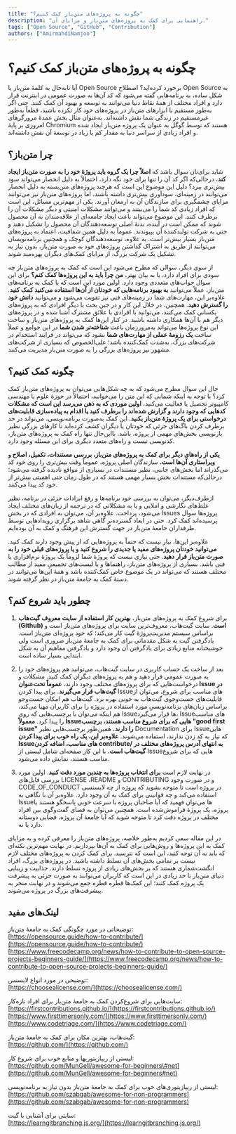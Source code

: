 ```yaml
---
title: "چگونه به پروژه‌های متن‌باز کمک کنیم؟"
description: "راهنمایی برای کمک به پروژه‌های متن‌باز و مزایای آن."
tags: ["Open Source", "GitHub", "Contribution"]
authors: ["AmirmahdiNamjoo"]
---
```


# چگونه به پروژه‌های متن‌باز کمک کنیم؟

آیا تابه‌حال به کلمهٔ‌‌‌‌ متن‌باز یا Open Source برخورد کرده‌اید؟ اصطلاح Open Source به شکل ساده، به برنامه‌هایی گفته می‌شود که کد آن‌ها به صورت عمومی در اینترنت قرار دارد و افراد مختلف از همهٔ‌‌‌‌ نقاط دنیا می‌توانند به توسعه و بهبود آن کمک کنند. حتی اگر به‌طور مستقیم با ابزارهای متن‌باز در پروژه‌های خود کار نکرده باشید، قطعاً به‌طور غیرمستقیم در زندگی شما نقش داشته‌اند. به‌عنوان مثال بخش عمدهٔ‌‌‌‌ مرورگرهای امروزی بر پایهٔ‌‌‌‌ Chromium هستند که توسط گوگل به عنوان یک پروژه متن‌باز ایجاد شده و افراد زیادی از سراسر دنیا به مقدار کم یا زیاد در توسعهٔ‌‌‌‌ آن نقش داشته‌اند.

## چرا متن‌باز؟

شاید برای‌تان سوال باشد که **اصلاً چرا یک گروه باید پروژهٔ‌‌‌‌ خود را به صورت متن‌باز ایجاد کند**، درحالی‌که اگر کد آن را تنها برای خود نگه‌ دارد، احتمالاً به دلیل انحصار می‌تواند سود بیش‌تری ببرد؟ دلیل این موضوع این است که هرچند پروژه‌های <Tooltip tip="Closed Source"><span>متن‌بسته</span></Tooltip> به دلیل انحصار می‌توانند در زمینه‌ای، سودآوری بیش‌تری داشته باشند، اما پروژه‌های متن‌باز نیز می‌توانند مزایای چشمگیری برای سازندگان آن به ارمغان آورند. یکی از مهم‌ترین مسائل، این است که افراد زیادی کد شما را می‌بینند و می‌توانند مشکلات امنیتی و دیگر مشکلات آن را برطرف کنند. این موضوع می‌تواند باعث ایجاد <Tooltip tip="Community"><span>جامعه‌ای</span></Tooltip> از علاقه‌مندان به آن محصول شوند که ممکن است در آینده، بدنهٔ‌‌‌‌ اصلی توسعه‌دهندگان آن محصول را تشکیل دهند و حتی به شرکت تولید‌کنندهٔ‌‌‌‌ آن بپیوندند. عموماً به دلیل همین شفافیت، اعتماد به پروژه‌های متن‌باز بسیار بیش‌تر است. به علاوه، توسعه‌دهندگان کوچک و همچنین برنامه‌نویسان می‌توانند از طریق به اشتراک گذاشتن پروژه‌های خود به صورت متن‌باز، بدون نیاز به تشکیل یک شرکت بزرگ، از مزایای کمک‌های دیگران بهره‌مند شوند.

از سوی دیگر، سوالی که مطرح می‌شود این است که کمک به پروژه‌های متن‌باز چه سودی برای افراد دارد، یا به بیان بهتر، **من چرا باید به این پروژه‌ها کمک کنم؟** برای این سوال جواب‌های متعددی وجود دارد. اولین مورد این است که با کمک به برنامه‌های متن‌باز، عملاً می‌توانید **به بهبود برنامه‌هایی که خودتان از آن‌ها استفاده می‌کنید کمک کنید**. علاوه‌بر این، مهارت‌های شما در زمینه‌های فنی نیز تقویت می‌شود و می‌توانید **دانش خود را گسترش دهید**. همچنین، در خلال این کار و در حین بحث با دیگر افرادی که به پروژه‌های یکسانی کمک می‌کنند، می‌توانید با افرادی با علائق مشترک آشنا شده و در پروژه‌های دیگر هم با آن‌ها همکاری داشته باشید. در کنار این‌ها کمک به پروژه‌های متن‌باز و ساخت این نوع پروژه‌ها می‌تواند به‌مرورزمان باعث **شناخته‌تر شدن شما** در این جوامع و عملاً ساخت **یک رزومهٔ‌‌‌‌ عملی از مهارت‌های شما** بشود که می‌تواند در فرایند استخدام در شرکت‌های بزرگ، به‌شدت کمک‌کننده باشد؛ علی‌الخصوص که بسیاری از شرکت‌های مشهور نیز پروژه‌های بزرگی را به صورت متن‌باز مدیریت می‌کنند.

## چگونه کمک کنیم؟

حال این سوال مطرح می‌شود که به چه شکل‌هایی می‌توان به پروژه‌های متن‌باز کمک کرد؟ با توجه به اینکه شمایی که این متن را می‌خوانید، احتمالاً در حوزهٔ‌‌‌‌ علوم یا مهندسی کامپیوتر تحصیل یا فعالیت می‌کنید، **اولین موردی که به ذهن می‌رسد این است که مشکلات کد‌هایی که وجود دارند و گزارش‌ شده‌اند را برطرف‌ کنید یا اقدام به پیاده‌سازی قابلیت‌های درخواستی برای یک پروژهٔ‌‌‌‌ متن‌باز بکنید**. این کمک به‌صورت برنامه‌نویسی، می‌تواند در حد برطرف کردن باگ‌های جزئی که خودتان یا دیگران کشف کرده‌اید تا کارهای بزرگی نظیر بازنویسی بخش‌های مهمی از پروژه، باشد. بااین‌حال تنها راه کمک به پروژه‌های متن‌باز، کدنویسی نیست و راه‌های متعدد دیگری برای این مسئله وجود دارد. 

**یکی از راه‌های دیگر برای کمک به پروژه‌های متن‌باز، بررسی مستندات، تکمیل، اصلاح و ویراستاری آن‌ها است.** سازندگان اصلی پروژه، عموماً وقت بیش‌تری را روی خود کد می‌گذراند اما بخش‌های جانبی، نظیر مستندات در بسیاری از مواقع نادیده گرفته می‌شود؛ درحالی‌که مستندات بخش بسیار مهمی هستند که در طول زمان حتی اهمیتی بیش‌تر از خود کد پیدا می‌کنند.

ازطرف‌دیگر، می‌توان به بررسی خود برنامه‌ها و رفع ایرادات جزئی در برنامه، نظیر غلط‌های نگارشی و املایی و یا به مشکلاتی که در ترجمه از زبان‌های مختلف ایجاد می‌شود، پرداخت. علاوه‌بر آن، می‌توان به افرادی که در بخش Issues پروژه‌ها سوال پرسیده‌اند کمک کرد. حتی در ابعاد گسترده‌تر گاهی شاهد برگزاری رویدادهایی توسط طرفداران جامعهٔ‌‌‌‌ متن‌باز در جهت گسترش این فرهنگ و کمک به آن بوده‌ایم.

علاوه‌بر این‌ها، نیاز نیست که حتماً به پروژه‌هایی که از پیش وجود دارند کمک کنید. **می‌توانید خودتان پروژه‌های مفید یا جدیدی را شروع کنید و یا پروژه‌های قبلی خود را به صورت متن‌باز قرار دهید**. حتی نیازی نیست که پروژهٔ‌‌‌‌ شما لزوماً یک پروژهٔ‌‌‌‌ نرم‌افزاری یا فنی باشد. بسیاری از پروژه‌های متن‌باز، راهنماها و یا لیست‌های تجمیعیِ مفید از مطالب مختلف هستند که می‌تواند در یک موضوع خاص کمک‌کننده باشد و همهٔ‌‌‌‌ این‌ها می‌توانند در دستهٔ‌‌‌‌ کمک‌ به جامعهٔ‌‌‌‌ متن‌باز در نظر گرفته شوند.

## چطور باید شروع کنم؟

1. برای شروع کمک به پروژه‌های متن‌باز، **بهترین کار استفاده از سایت معروف گیت‌هاب  (Github) است**. سایت گیت‌هاب، معروف‌ترین سایت برای پروژه‌های متن‌باز است و براساس سیستم مدیریت‌پروژهٔ‌‌‌‌ <Tooltip tip="Git"><span>گیت</span></Tooltip> کار می‌کند؛ که خود پروژه‌ای متن‌باز است. یادگرفتن گیت به شکل مقدماتی برای کمک به جامعهٔ‌‌‌‌ متن‌باز ضروری است ولی خوشبختانه منابع زیادی برای یادگرفتن آن وجود دارد و یادگرفتن مفاهیم آن به شکل ابتدایی بسیار ساده است.

2. بعد از ساخت یک حساب کاربری در سایت گیت‌هاب، می‌توانید هم پروژه‌های خود را به صورت عمومی قرار دهید و هم به پروژه‌های دیگران کمک کنید. مشکلات و درخواست‌هایی که برای پروژه‌های مختلف وجود دارند، **عموماً تحت‌عنوان Issue در گیت‌هاب قرار می‌گیرند**. برای پیدا کردن Issue‌های مناسب برای شروع، می‌توان از قابلیت‌های جست‌وجوی گیت‌هاب به خوبی بهره برد. گیت‌هاب هم امکان جست‌وجو براساس زبان‌‌های برنامه‌نویسیِ مورد استفاده در پروژه را برای کاربران مهیا می‌کند، هم اینکه می‌توان با برچسب‌هایی که روی Issue‌ها قرار می‌گیرد، Issue‌های مناسب را پیدا کرد. **معمولاً Issue‌هایی که برای شروع مناسب هستند، برچسب "good first issue" را دارند.** همین‌طور برچسب‌هایی نظیر Documentation برای Issue‌هایی که نیاز به کد زدن ندارند، استفاده می‌شوند. **علاوه‌بر این، یک راه خوب برای پیدا کردن Issue‌های مناسب، اضافه کردن contribute/ به انتهای <Tooltip tip="URL"><span>آدرس</span></Tooltip> پروژه‌های مختلف در گیت‌هاب است.** با این کار صفحه‌ای شامل لیستی از Issue‌هایی که برای شروع مناسب هستند، نمایش‌ داده می‌شود.

3. در نهایت لازم است **برای انتخاب پروژه‌ها به چندین مورد دقت کنید**. اولین مورد بررسی فایل‌های LICENSE ،README و CONTRIBUTING و در صورت وجود CODE\_OF\_CONDUCT در پروژه است تا متوجه بشوید که پروژه از چه <Tooltip tip="License"><span>لایسنسی</span></Tooltip> استفاده می‌کند و چه قوانینی برای کمک به آن وجود دارد. علاوه‌بر آن با نگاهی به Issue‌ها می‌توان فهمید که آیا صاحبان پروژه با سرعت خوبی پاسخگو هستند یا پروژه، یک پروژهٔ‌‌‌‌ فراموش‌شده است. همچنین می‌توان به فضای گفت‌وگوی بین افراد مختلف در پروژه دقت کرد تا متوجه شوید که آیا جامعهٔ‌‌‌‌ آن پروژه، فضایی دوستانه دارد یا نه.

در این مقاله سعی کردیم به‌طور خلاصه، پروژه‌های متن‌باز را معرفی کرده و به مزایای کمک به این پروژه‌ها و روش‌هایی برای کمک به آن‌ها بپردازیم. در نهایت مهم‌ترین نکته‌ای که باید به آن توجه کنید، این است که نترسید. برای کمک کردن به پروژه‌های مختلف لازم نیست بر تمامی بخش‌های آن تسلط داشته باشید. در پروژه‌های بزرگ، افراد انگشت‌شماری هستند که بر بخش‌های زیادی از پروژه تسلط دارند. جذابیت و زیبایی دنیای متن‌باز تا حد زیادی در این است که کاربران می‌توانند به صورت جزئی به پیشرفت یک پروژه کمک کنند؛ این کمک‌ها قطره قطره جمع می‌شوند و در نهایت منجر به پیشرفت‌های بزرگ در پروژه می‌شوند.

## **لینک‌های مفید**

توضیحاتی در مورد چگونگی کمک به جامعهٔ‌‌‌‌ متن‌باز:  
[https://opensource.guide/how-to-contribute/](https://opensource.guide/how-to-contribute/)  
[https://www.freecodecamp.org/news/how-to-contribute-to-open-source-projects-beginners-guide/](https://www.freecodecamp.org/news/how-to-contribute-to-open-source-projects-beginners-guide/)  

توضیحی در مورد انواع لایسنس:  
[https://choosealicense.com/](https://choosealicense.com/)  

سایت‌هایی برای شروع‌کردن کمک‌ به جامعهٔ‌‌‌‌ متن‌باز برای افراد تازه‌کار:  
[https://firstcontributions.github.io/](https://firstcontributions.github.io/)  
[https://www.firsttimersonly.com/](https://www.firsttimersonly.com/)  
[https://www.codetriage.com/](https://www.codetriage.com/)  

گیت‌هاب، بهترین مکان برای کمک به جامعهٔ‌‌‌‌ متن‌باز:  
[https://github.com/](https://github.com/)  

لیستی از <Tooltip tip="Repository"><span>ریپازیتوری</span></Tooltip>ها و منابع خوب برای شروع کار:  
[https://github.com/MunGell/awesome-for-beginners\#net](https://github.com/MunGell/awesome-for-beginners#net)  

لیستی از ریپازیتوری‌های خوب برای کمک به جامعهٔ‌‌‌‌ متن‌باز بدون نیاز به برنامه‌نویسی:  
[https://github.com/szabgab/awesome-for-non-programmers](https://github.com/szabgab/awesome-for-non-programmers)  

سایتی برای آشنایی با گیت:  
[https://learngitbranching.js.org/](https://learngitbranching.js.org/)
